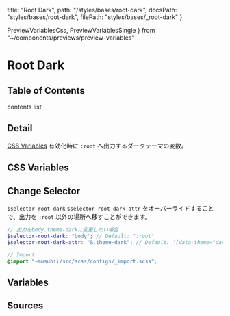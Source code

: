   title: "Root Dark",
  path: "/styles/bases/root-dark",
  docsPath: "styles/bases/root-dark",
  filePath: "styles/bases/_root-dark"
}

  PreviewVariablesCss,
  PreviewVariablesSingle
} from "~/components/previews/preview-variables"

# Root Dark

## Table of Contents

contents list

## Detail

[CSS Variables](/getting-started/css-variables) 有効化時に `:root` へ出力するダークテーマの変数。

## CSS Variables

<PreviewVariablesCss filePath={meta.filePath} viewCompiled={true} />

## Change Selector

`$selector-root-dark` `$selector-root-dark-attr` をオーバーライドすることで、出力を `:root` 以外の場所へ移すことができます。

```scss
// 出力をbody.theme-darkに変更したい場合
$selector-root-dark: "body"; // Default: ":root"
$selector-root-dark-attr: "&.theme-dark"; // Default: '[data-theme="dark"]'

// Import
@import "~musubii/src/scss/configs/_import.scss";
```

## Variables

<PreviewVariablesSingle filePath={meta.filePath} viewCompiled={false} />

## Sources

<PreviewSources
  title={meta.title}
  docsPath={meta.docsPath}
  scssPath={meta.filePath}
/>
